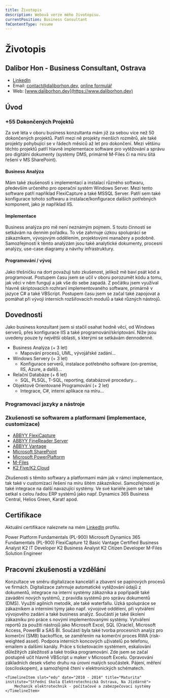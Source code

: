 ```yaml
---
title: Životopis
description: Webová verze mého životopisu.
currentPosition: Business Consultant
fmContentType: resume
---
```



# Životopis

<Hero>

## Dalibor Hon - Business Consultant, Ostrava

- [LinkedIn](https://www.linkedin.com/in/dalibor-hon/)
- Email: [contact@daliborhon.dev](mailto:contact@daliborhon.dev), [online formulář](https://www.daliborhon.dev/cs/about/#contact)
- Web: [www.daliborhon.dev](https://www.daliborhon.dev)

</Hero>

## Úvod

### +55 Dokončených Projektů

Za své léta v oboru business konzultanta mám již za sebou více než 50 dokončených projektů. Patří mezi ně projekty menších rozměrů, ale také projekty pohybující se v řádech měsíců až let pro dokončení.
Mezi většinu těchto projektů patří hlavně implementace software pro vytěžování a správu pro digitální dokumenty (systémy DMS, primárně M-Files či na míru šitá řešení v MS SharePoint).

#### Business Analýza

Mám také zkušenosti s implementací a instalací různého softwaru, především určeného pro operační systém Windows Server.
Mezi tento software patří například FlexiCapture a také MSSQL Server. Patří sem také konfigurace tohoto softwaru a instalace/konfigurace dalších potřebných komponent, jako je například IIS.

#### Implementace

Business analýza pro mě není neznámým pojmem. S touto činností se setkávám na denním pořádku.
To vše zahrnuje úzkou spolupráci se zákazníkem, vývojovým oddělením, projektovými manažery a podobně. 
Samozřejmostí k těmto analýzám jsou také analytické dokumenty, procesní analýzy, use-case diagramy a návrhy infrastruktury.

#### Programování / vývoj

Jako třešničku na dort považuji tuto zkušenost, jelikož mě baví psát kód a programovat. Postupem času jsem se učil v oboru porozumět kódu a tomu, jak věci v něm fungují a jak vše do sebe zapadá.
Z počátku jsem využíval hlavně skriptovacích rozhraní implementovaného software, primárně v jazyce C# a také VBScript. Postupem času jsem se začal také zapojovat a pomáhat při vývoji interních rozšiřovacích modulů a také různých nástrojů.

## Dovednosti

Jako business konzultant jsem si stačil osahat hodně věcí, od Windows serverů, přes konfigurace IIS a také programování/skriptování.
Níže jsou uvedeny pouze ty největší oblasti, s kterými se setkávám dennodenně.

- Business Analýza (+ 3 let)
    - Mapování procesů, UML, vývojářské zadání...
- Windows Servery (+ 3 let)
    - Konfigurace serverů, instalace potřebného software (on-premise, IIS, Azure, a další)...
- Relační Databáze (+ 6 let)
    - SQL, PLSQL, T-SQL, reporting, databázové procedury...
- Objektově Orientované Programování (+ 2 let)
    - Integrace, C#, interní aplikace na míru...

### Programovací jazyky a nástroje

<DevGrid>
	<DevGridItem label="HTML5" iconName="html5" />
	<DevGridItem label="CSS3" iconName="css3" />
	<DevGridItem label="JavaScript" iconName="javascript" />
	<DevGridItem label="TypeScript" iconName="typescript" />
	<DevGridItem label="React" iconName="react" />
	<DevGridItem label="Node JS" iconName="nodejs-wordmark" />
	<DevGridItem label="C#" iconName="csharp" />
	<DevGridItem label=".NET Framework" iconName="dot-net" />
	<DevGridItem label=".NET Core" iconName="dotnetcore" />
	<DevGridItem label="MSSQL" iconName="microsoftsqlserver" />
	<DevGridItem label="GIT" iconName="git" />
	<DevGridItem label="Azure" iconName="azure" />
	<DevGridItem label="Azure DevOps" iconName="azuredevops" />
</DevGrid>

### Zkušenosti se softwarem a platformami (implementace, customizace)

- [ABBYY FlexiCapture](https://www.abbyy.com/flexicapture/)
- [ABBYY FineReader Server](https://www.abbyy.com/finereader-server/)
- [ABBYY Vantage](https://www.abbyy.com/vantage/)
- [Microsoft SharePoint](https://www.microsoft.com/cs-cz/microsoft-365/sharepoint/collaboration)
- [Microsoft PowerPlaftorm](https://powerplatform.microsoft.com/en-us/)
- [M-Files](https://www.m-files.com/)
- [K2 Five/K2 Cloud](https://www.nintex.com/process-automation/k2-software/)

Zkušenosti s těmito softwary a platformami mám jak v rámci implementace, tak také v customizaci řešení na míru šitém zákazníkovi.
Samozřejmostí je také integrace na další navazující systémy. Ve své kariéře jsem se také setkal s celou řadou ERP systémů jako např. Dynamics 365 Business Central, Helios Green, Karat! apod.

## Certifikace
Aktuální certifikace naleznete na mém [LinkedIn](https://www.linkedin.com/in/dalibor-hon/details/certifications/) profilu.

<CertGrid>
	<CertCard img="../../assets/content/company-logos/msft-logo.png" alt="Microsoft logo">
		Power Platform Fundamentals (PL-900)
	</CertCard>
	<CertCard img="../../assets/content/company-logos/msft-logo.png" alt="Microsoft logo">
		Microsoft Dynamics 365 Fundamentals (PL-900)
	</CertCard>
	<CertCard img="../../assets/content/company-logos/abbyy.png" alt="ABBYY logo">
		FlexiCapture 12 Basic
	</CertCard>
	<CertCard img="../../assets/content/company-logos/abbyy.png" alt="ABBYY logo">
		Vantage Certified Business Analyst
	</CertCard>
	<CertCard img="../../assets/content/company-logos/nintex-logo-black.png" imgInverted="../../assets/content/company-logos/nintex-logo-white.png" alt="Nintex logo">
		K2 IT Developer
	</CertCard>
	<CertCard img="../../assets/content/company-logos/nintex-logo-black.png" imgInverted="../../assets/content/company-logos/nintex-logo-white.png" alt="Nintex logo">
		K2 Business Analyst
	</CertCard>
	<CertCard img="../../assets/content/company-logos/nintex-logo-black.png" imgInverted="../../assets/content/company-logos/nintex-logo-white.png" alt="Nintex logo">
		K2 Citizen Developer
	</CertCard>
	<CertCard img="../../assets/content/company-logos/m-files.png" alt="M-Files Corporation logo">
		M-Files Solution Engineer
	</CertCard>
</CertGrid>

## Pracovní zkušenosti a vzdělání

<Timeline>
    <TimelineItem slot="exp" date="Duben 2020 – Současnost" title="ECM Business Consultant" institute="Konica Minolta IT Solutions Czech s.r.o">
        Konzultace ve směru digitalizace kanceláří a zbavení se papírových procesů ve firmách.
        Digitalizace zahrnuje automatické vytěžování údajů z dokumentů, integrace na interní systémy zákazníka a popřípadě také zavádění nových systémů, z pravidla systémů pro správu dokumentů (DMS).
        Využití agilních metodik, ale také waterfallu. Úzká spolupráce se zákazníkem a interními týmy jako např. vývojové oddělení, při vytváření vývojového zadání a také business analýz.
        Součástí je také školení zákazníku pro práce s novými implementovanými systémy.
    </TimelineItem>
    <TimelineItem slot="exp" date="Září 2018 – Březen 2020" title="Analyst, Shared Services" institute="MONETA Money Bank a.s.">
        Vytváření reportů za použití nástrojů jako Microsoft Excel, SQL (Oracle), Microsoft Access, PowerBI a SAS BI.
        Součástí byla také tvorba procesních analýz pro komerční (SMB) backoffice, se zaměřením na komerční proces RWA (risk-weighted asset).
    </TimelineItem>
    <TimelineItem slot="exp" date="Červenec 2017 – Srpen 2018" title="Administrator End User Services, IT" institute="MONETA Money Bank a.s.">
         Podpora interních koncových uživatelů po telefonu, emailem a dalšími kanály. Práce s ticketovacím systémem, eskalování důležitých záležitostí a také troška programování.
         Zde jsem se začal postupně učit hlavně VBScript u maker v Microsoft Excelu.
    </TimelineItem>
    <TimelineItem slot="exp" date="Říjen 2014 – Duben 2017" title="Motherboard Technician" institute="ASUS Czech Service s.r.o.">
        Opravování základních desek všeho druhu na úrovni malých součástek. Pájení, měření (osciloskopem), a samozřejmě čtení v elektronických schématech.
    </TimelineItem>

    <TimelineItem slot="edu" date="2010 - 2014" title="Maturita" institute="Střední škola Elektrotechnická Ostrava, Na Jízdárně">
        Mechanik elektrotechnik - počítačové a zabezpečovací systémy
    </TimelineItem>

</Timeline>
